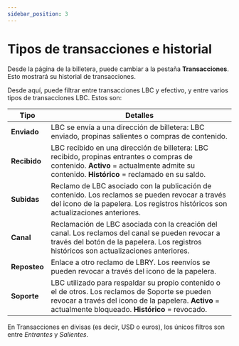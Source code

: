 ---
sidebar_position: 3
---

# Tipos de transacciones e historial

Desde la página de la billetera, puede cambiar a la pestaña **Transacciones**. Esto mostrará su historial de transacciones.

Desde aquí, puede filtrar entre transacciones LBC y efectivo, y entre varios tipos de transacciones LBC. Estos son:

| Tipo        | Detalles |
------------- | ---------------
| **Enviado** | LBC se envía a una dirección de billetera: LBC enviado, propinas salientes o compras de contenido.
| **Recibido** | LBC recibido en una dirección de billetera: LBC recibido, propinas entrantes o compras de contenido. **Activo** = actualmente admite su contenido. **Histórico** = reclamado en su saldo.  
| **Subidas** | Reclamo de LBC asociado con la publicación de contenido. Los reclamos se pueden revocar a través del icono de la papelera. Los registros históricos son actualizaciones anteriores.
| **Canal** | Reclamación de LBC asociada con la creación del canal. Los reclamos del canal se pueden revocar a través del botón de la papelera. Los registros históricos son actualizaciones anteriores.
| **Reposteo** | Enlace a otro reclamo de LBRY. Los reenvíos se pueden revocar a través del icono de la papelera.
| **Soporte** | LBC utilizado para respaldar su propio contenido o el de otros. Los reclamos de Soporte se pueden revocar a través del icono de la papelera. **Activo** = actualmente bloqueado. **Histórico** = revocado.

En Transacciones en divisas (es decir, USD o euros), los únicos filtros son entre *Entrantes* y *Salientes*.